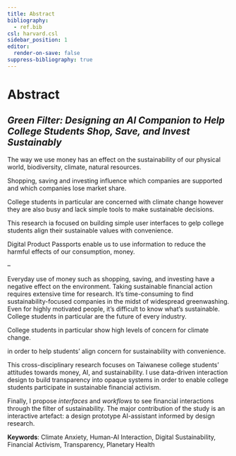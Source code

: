 ```yaml
---
title: Abstract
bibliography:
  - ref.bib
csl: harvard.csl
sidebar_position: 1
editor:
  render-on-save: false
suppress-bibliography: true
---
```





# Abstract

## *Green Filter: Designing an AI Companion to Help College Students Shop, Save, and Invest Sustainably*

The way we use money has an effect on the sustainability of our physical
world, biodiversity, climate, natural resources.

Shopping, saving and investing influence which companies are supported
and which companies lose market share.

College students in particular are concerned with climate change however
they are also busy and lack simple tools to make sustainable decisions.

This research ia focused on building simple user interfaces to gelp
college students align their sustainable values with convenience.

Digital Product Passports enable us to use information to reduce the
harmful effects of our consumption, money.

–

Everyday use of money such as shopping, saving, and investing have a
negative effect on the environment. Taking sustainable financial action
requires extensive time for research. It’s time-consuming to find
sustainability-focused companies in the midst of widespread
greenwashing. Even for highly motivated people, it’s difficult to know
what’s sustainable. College students in particular are the future of
every industry.

College students in particular show high levels of concern for climate
change.

in order to help students’ align concern for sustainability with
convenience.

This cross-disciplinary research focuses on Taiwanese college students’
attitudes towards money, AI, and sustainability. I use data-driven
interaction design to build transparency into opaque systems in order to
enable college students participate in sustainable financial activism.

Finally, I propose *interfaces* and *workflows* to see financial
interactions through the filter of sustainability. The major
contribution of the study is an interactive artefact: a design prototype
AI-assistant informed by design research.

**Keywords**: Climate Anxiety, Human-AI Interaction, Digital
Sustainability, Financial Activism, Transparency, Planetary Health

